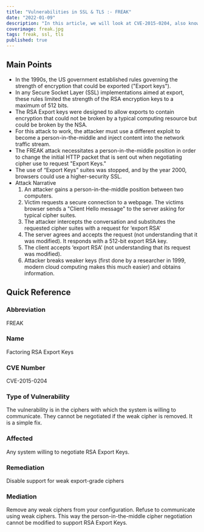 ```yaml
---
title: "Vulnerabilities in SSL & TLS :- FREAK"
date: "2022-01-09"
description: "In this article, we will look at CVE-2015-0204, also known as the FREAK attack. This attack makes use of a person-in-the-middle position to allow end clients to communicate using RSA Export Keys, which were a form of weak strength RSA encryption keys capped at 512 bits. The US government imposed this in the 1990s to prevent the encryption from being used against them. The idea was to give protection from a modest system but not prevent the NSA from decrypting it."
coverimage: freak.jpg
tags: freak, ssl, tls
published: true
---
```

## Main Points 

- In the 1990s, the US government established rules governing the strength of encryption that could be exported ("Export keys").
- In any Secure Socket Layer (SSL) implementations aimed at export, these rules limited the strength of the RSA encryption keys to a maximum of 512 bits.
- The RSA Export keys were designed to allow exports to contain encryption that could not be broken by a typical computing resource but could be broken by the NSA.
- For this attack to work, the attacker must use a different exploit to become a person-in-the-middle and inject content into the network traffic stream.
- The FREAK attack necessitates a person-in-the-middle position in order to change the initial HTTP packet that is sent out when negotiating cipher use to request "Export Keys."
- The use of “Export Keys” suites was stopped, and by the year 2000, browsers could use a higher-security SSL.
- Attack Narrative
    1. An attacker gains a person-in-the-middle position between two computers. 
    2. Victim requests a secure connection to a webpage. The victims browser sends a "Client Hello message" to the server asking for typical cipher suites. 
    3. The attacker intercepts the conversation and substitutes the requested cipher suites with a request for ‘export RSA’
    4. The server agrees and accepts the request (not understanding that it was modified). It responds with a 512-bit export RSA key.
    5. The client accepts ‘export RSA’ (not understanding that its request was modified).
    6. Attacker breaks weaker keys (first done by a researcher in 1999, modern cloud computing makes this much easier) and obtains information.

## Quick Reference 

### Abbreviation

FREAK 

### Name

Factoring RSA Export Keys

### CVE Number

CVE-2015-0204

### Type of Vulnerability

The vulnerability is in the ciphers with which the system is willing to communicate. They cannot be negotiated if the weak cipher is removed. It is a simple fix.

### Affected

Any system willing to negotiate RSA Export Keys. 

### Remediation

Disable support for weak export-grade ciphers

### Mediation

Remove any weak ciphers from your configuration. Refuse to communicate using weak ciphers. This way the person-in-the-middle cipher negotiation cannot be modified to support RSA Export Keys.